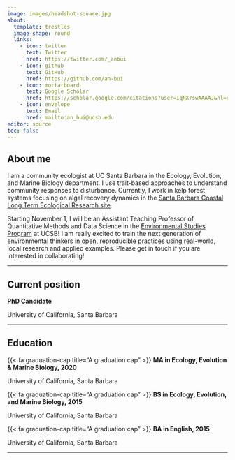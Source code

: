 ```yaml
---
image: images/headshot-square.jpg
about: 
  template: trestles
  image-shape: round
  links:
    - icon: twitter 
      text: Twitter
      href: https://twitter.com/_anbui
    - icon: github 
      text: GitHub
      href: https://github.com/an-bui
    - icon: mortarboard
      text: Google Scholar
      href: https://scholar.google.com/citations?user=IqNX7swAAAAJ&hl=en
    - icon: envelope 
      text: Email
      href: mailto:an_bui@ucsb.edu
editor: source
toc: false
---
```


## About me

I am a community ecologist at UC Santa Barbara in the Ecology, Evolution, and Marine Biology department. I use trait-based approaches to understand community responses to disturbance. Currently, I work in kelp forest systems focusing on algal recovery dynamics in the [Santa Barbara Coastal Long Term Ecological Research site](https://sbclter.msi.ucsb.edu/).  

Starting November 1, I will be an Assistant Teaching Professor of Quantitative Methods and Data Science in the [Environmental Studies Program](https://es.ucsb.edu/) at UCSB! I am really excited to train the next generation of environmental thinkers in open, reproducible practices using real-world, local research and applied examples. Please get in touch if you are interested in collaborating!

------------------------------------------------------------------------

## Current position

<p class="custom-subtitle">

**PhD Candidate**

</p>

<p class="custom-subtitle2">

University of California, Santa Barbara

</p>

------------------------------------------------------------------------

## Education

::: topbr
<p class="custom-subtitle">

{{< fa graduation-cap title="A graduation cap" >}} **MA in Ecology, Evolution & Marine Biology, 2020**

</p>

<p class="custom-subtitle2">

University of California, Santa Barbara

</p>

<p class="custom-subtitle">

{{< fa graduation-cap title="A graduation cap" >}} **BS in Ecology, Evolution, and Marine Biology, 2015**

</p>

<p class="custom-subtitle2">

University of California, Santa Barbara

</p>
:::

<p class="custom-subtitle">

{{< fa graduation-cap title="A graduation cap" >}} **BA in English, 2015**

</p>

<p class="custom-subtitle2">

University of California, Santa Barbara

</p>

</div>

------------------------------------------------------------------------

## 
